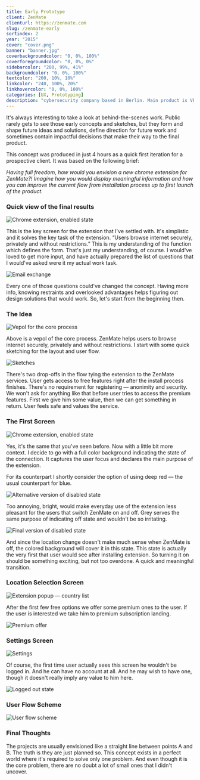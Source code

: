 ```yaml
---
title: Early Prototype
client: ZenMate
clienturl: https://zenmate.com
slug: /zenmate-early
sortindex: 2
year: "2015"
cover: "cover.png"
banner: "banner.jpg"
coverbackgroundcolor: "0, 0%, 100%"
coverforegroundcolor: "0, 0%, 0%"
sidebarcolor: "200, 99%, 41%"
backgroundcolor: "0, 0%, 100%"
textcolor: "200, 10%, 10%"
linkcolor: "240, 100%, 20%"
linkhovercolor: "0, 0%, 100%"
categories: [UX, Prototyping]
description: "cybersecurity company based in Berlin. Main product is VPN service and clients for desktop and mobile platforms."
---
```



It's always interesting to take a look at behind-the-scenes work. Public rarely gets to see those early concepts and sketches, but they form and shape future ideas and solutions, define direction for future work and sometimes contain impactful decisions that make their way to the final product.

This concept was produced in just 4 hours as a quick first iteration for a prospective client. It was based on the following brief:

_Having full freedom, how would you envision a new chrome extension for ZenMate?! Imagine how you would display meaningful information and how you can improve the current flow from installation process up to first launch of the product._

### Quick view of the final results

![Chrome extension, enabled state](./final.png)

This is the key screen for the extension that I've settled with. It's simplistic and it solves the key task of the extension. “Users browse internet securely, privately and without restrictions.” This is my understanding of the function which defines the form. That's just my understanding, of course. I would've loved to get more input, and have actually prepared the list of questions that I would've asked were it my actual work task.

![Email exchange](./email.png)

Every one of those questions could've changed the concept. Having more info, knowing restraints and overlooked advantages helps figuring out design solutions that would work. So, let's start from the beginning then.

### The Idea

![Vepol for the core process](./vepol.png)

Above is a vepol of the core process. ZenMate helps users to browse internet securely, privately and without restrictions. I start with some quick sketching for the layout and user flow.

![Sketches](./sketches.png)

There's two drop-offs in the flow tying the extension to the ZenMate services. User gets access to free features right after the install process finishes. There's no requirement for registering — anonimity and security. We won't ask for anything like that before user tries to access the premium features. First we give him some value, then we can get something in return. User feels safe and values the service.

### The First Screen

![Chrome extension, enabled state](./final.png)

Yes, it's the same that you've seen before. Now with a little bit more context. I decide to go with a full color background indicating the state of the connection. It captures the user focus and declares the main purpose of the extension.

For its counterpart I shortly consider the option of using deep red — the usual counterpart for blue.

![Alternative version of disabled state](./disabledAlt.png)

Too annoying, bright, would make everyday use of the extension less pleasant for the users that switch ZenMate on and off. Grey serves the same purpose of indicating off state and wouldn't be so irritating.

![Final version of disabled state](./disabled.png)

And since the location change doesn't make much sense when ZenMate is off, the colored background will cover it in this state. This state is actually the very first that user would see after installing extension. So turning it on should be something exciting, but not too overdone. A quick and meaningful transition.

<Transition />

### Location Selection Screen

![Extension popup — country list](./countryList.png)

After the first few free options we offer some premium ones to the user. If the user is interested we take him to premium subscription landing.

![Premium offer](./premiumOffer.png)

### Settings Screen

![Settings](./settings.png)

Of course, the first time user actually sees this screen he wouldn't be logged in. And he can have no account at all. And he may wish to have one, though it doesn't really imply any value to him here.

![Logged out state](./loggedOut.png)

### User Flow Scheme

![User flow scheme](./flow.png)

### Final Thoughts

The projects are usually envisioned like a straight line between points A and B. The truth is they are just planned so. This concept exists in a perfect world where it's required to solve only one problem. And even though it is the core problem, there are no doubt a lot of small ones that I didn't uncover.
